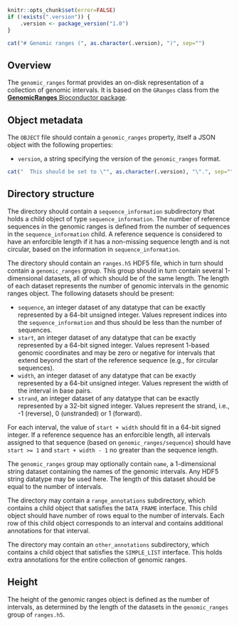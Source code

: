 ```r
knitr::opts_chunk$set(error=FALSE)
if (!exists(".version")) {
    .version <- package_version("1.0")
}
```

```r
cat("# Genomic ranges (", as.character(.version), ")", sep="")
```

## Overview

The `genomic_ranges` format provides an on-disk representation of a collection of genomic intervals.
It is based on the `GRanges` class from the [**GenomicRanges** Bioconductor package](https://bioconductor.org/packages/GenomicRanges).

## Object metadata

The `OBJECT` file should contain a `genomic_ranges` property, itself a JSON object with the following properties:

- `version`, a string specifying the version of the `genomic_ranges` format.
```r
cat("  This should be set to \"", as.character(.version), "\".", sep="")
```

## Directory structure

The directory should contain a `sequence_information` subdirectory that holds a child object of type `sequence_information`.
The number of reference sequences in the genomic ranges is defined from the number of sequences in the `sequence_information` child.
A reference sequence is considered to have an enforcible length if it has a non-missing sequence length and is not circular, based on the information in `sequence_information`.

The directory should contain an `ranges.h5` HDF5 file, which in turn should contain a `genomic_ranges` group.
This group should in turn contain several 1-dimensional datasets, all of which should be of the same length.
The length of each dataset represents the number of genomic intervals in the genomic ranges object.
The following datasets should be present:

- `sequence`, an integer dataset of any datatype that can be exactly represented by a 64-bit unsigned integer.
  Values represent indices into the `sequence_information` and thus should be less than the number of sequences.
- `start`, an integer dataset of any datatype that can be exactly represented by a 64-bit signed integer.
  Values represent 1-based genomic coordinates and may be zero or negative for intervals that extend beyond the start of the reference sequence (e.g., for circular sequences).
- `width`, an integer dataset of any datatype that can be exactly represented by a 64-bit unsigned integer.
  Values represent the width of the interval in base pairs.
- `strand`, an integer dataset of any datatype that can be exactly represented by a 32-bit signed integer.
  Values represent the strand, i.e., -1 (reverse), 0 (unstranded) or 1 (forward).

For each interval, the value of `start + width` should fit in a 64-bit signed integer.
If a reference sequence has an enforcible length, all intervals assigned to that sequence (based on `genomic_ranges/sequence`) should have `start >= 1` and `start + width - 1` no greater than the sequence length.

The `genomic_ranges` group may optionally contain `name`, a 1-dimensional string dataset containing the names of the genomic intervals.
Any HDF5 string datatype may be used here.
The length of this dataset should be equal to the number of intervals.

The directory may contain a `range_annotations` subdirectory, which contains a child object that satisfies the `DATA_FRAME` interface.
This child object should have number of rows equal to the number of intervals.
Each row of this child object corresponds to an interval and contains additional annotations for that interval.

The directory may contain an `other_annotations` subdirectory, which contains a child object that satisfies the `SIMPLE_LIST` interface.
This holds extra annotations for the entire collection of genomic ranges. 

## Height

The height of the genomic ranges object is defined as the number of intervals, as determined by the length of the datasets in the `genomic_ranges` group of `ranges.h5`.
